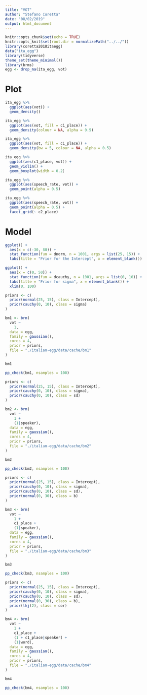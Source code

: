 ```yaml
---
title: "VOT"
author: "Stefano Coretta"
date: "08/02/2019"
output: html_document
---
```


```r
knitr::opts_chunk$set(echo = TRUE)
knitr::opts_knit$set(root.dir = normalizePath("../../"))
library(coretta2018itaegg)
data("ita_egg")
library(tidyverse)
theme_set(theme_minimal())
library(brms)
egg <- drop_na(ita_egg, vot)
```

# Plot

```r
ita_egg %>%
  ggplot(aes(vot)) +
  geom_density()

ita_egg %>%
  ggplot(aes(vot, fill = c1_place)) +
  geom_density(colour = NA, alpha = 0.5)

ita_egg %>%
  ggplot(aes(vot, fill = c1_place)) +
  geom_density(bw = 5, colour = NA, alpha = 0.5)
```


```r
ita_egg %>%
  ggplot(aes(c1_place, vot)) +
  geom_violin() +
  geom_boxplot(width = 0.2)
```

```r
ita_egg %>%
  ggplot(aes(speech_rate, vot)) +
  geom_point(alpha = 0.5)
```

```r
ita_egg %>%
  ggplot(aes(speech_rate, vot)) +
  geom_point(alpha = 0.5) +
  facet_grid(~ c2_place)
```

# Model

```r
ggplot() +
  aes(x = c(-30, 80)) +
  stat_function(fun = dnorm, n = 1001, args = list(25, 15)) +
  labs(title = "Prior for the Intercept", x = element_blank())

ggplot() +
  aes(x = c(0, 50)) +
  stat_function(fun = dcauchy, n = 1001, args = list(0, 10)) +
  labs(title = "Prior for sigma", x = element_blank()) +
  xlim(0, 100)
```


```r
priors <- c(
  prior(normal(25, 15), class = Intercept),
  prior(cauchy(0, 10), class = sigma)
)

bm1 <- brm(
  vot ~
    1,
  data = egg,
  family = gaussian(),
  cores = 4,
  prior = priors,
  file = "./italian-egg/data/cache/bm1"
)

bm1
```

```r
pp_check(bm1, nsamples = 100)
```

```r
priors <- c(
  prior(normal(25, 15), class = Intercept),
  prior(cauchy(0, 10), class = sigma),
  prior(cauchy(0, 10), class = sd)
)

bm2 <- brm(
  vot ~
    1 +
    (1|speaker),
  data = egg,
  family = gaussian(),
  cores = 4,
  prior = priors,
  file = "./italian-egg/data/cache/bm2"
)

bm2
```

```r
pp_check(bm2, nsamples = 100)
```

```r
priors <- c(
  prior(normal(25, 15), class = Intercept),
  prior(cauchy(0, 10), class = sigma),
  prior(cauchy(0, 10), class = sd),
  prior(normal(0, 30), class = b)
)

bm3 <- brm(
  vot ~
    1 +
    c1_place +
    (1|speaker),
  data = egg,
  family = gaussian(),
  cores = 4,
  prior = priors,
  file = "./italian-egg/data/cache/bm3"
)

bm3
```

```r
pp_check(bm3, nsamples = 100)
```

```r
priors <- c(
  prior(normal(25, 15), class = Intercept),
  prior(cauchy(0, 10), class = sigma),
  prior(cauchy(0, 10), class = sd),
  prior(normal(0, 30), class = b),
  prior(lkj(2), class = cor)
)

bm4 <- brm(
  vot ~
    1 +
    c1_place +
    (1 + c1_place|speaker) +
    (1|word),
  data = egg,
  family = gaussian(),
  cores = 4,
  prior = priors,
  file = "./italian-egg/data/cache/bm4"
)

bm4
```

```r
pp_check(bm4, nsamples = 100)
```

